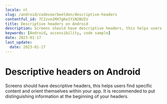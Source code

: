 ```yaml
---
locale: nl
slug: /android/codevoorbeelden/descriptive-headers
contentful_id: 7C2zve1MX7gKe1YiN2BUIU
title: Descriptive headers on Android
description: Screens should have descriptive headers, this helps users find specific content and orient themselves within your app.
keywords: [Android, accessibility, code sample]
date: 2023-01-17
last_update:
  date: 2023-01-17
---
```


# Descriptive headers on Android

Screens should have descriptive headers, this helps users find specific content and orient themselves within your app. It is recommended to put distinguishing information at the beginning of your headers.

<CodeSample id="screen-headers" locale="nl" platform="android"/>

